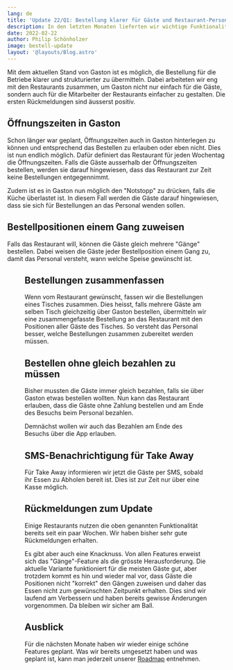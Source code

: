 ```yaml
---
lang: de
title: 'Update 22/Q1: Bestellung klarer für Gäste und Restaurant-Personal'
description: In den letzten Monaten lieferten wir wichtige Funktionalität, um die Bestellungen der Gäste für die Betreibe klarer zu machen. Zudem ist es nun möglich die Gäste bei Take Away über SMS zu informieren, wenn die Bestellung bereit ist.
date: 2022-02-22
author: Philip Schönholzer
image: bestell-update
layout: '@layouts/Blog.astro'
---
```



Mit dem aktuellen Stand von Gaston ist es möglich, die Bestellung für die Betriebe klarer und strukturierter zu übermitteln. Dabei arbeiteten wir eng mit den Restaurants zusammen, um Gaston nicht nur einfach für die Gäste, sondern auch für die Mitarbeiter der Restaurants einfacher zu gestalten. Die ersten Rückmeldungen sind äusserst positiv.

## Öffnungszeiten in Gaston

Schon länger war geplant, Öffnungszeiten auch in Gaston hinterlegen zu können und entsprechend das Bestellen zu erlauben oder eben nicht. Dies ist nun endlich möglich. Dafür definiert das Restaurant für jeden Wochentag die Öffnungszeiten. Falls die Gäste ausserhalb der Öffnungszeiten bestellen, werden sie darauf hingewiesen, dass das Restaurant zur Zeit keine Bestellungen entgegennimmt.

Zudem ist es in Gaston nun möglich den "Notstopp" zu drücken, falls die Küche überlastet ist. In diesem Fall werden die Gäste darauf hingewiesen, dass sie sich für Bestellungen an das Personal wenden sollen.

## Bestellpositionen einem Gang zuweisen

Falls das Restaurant will, können die Gäste gleich mehrere "Gänge" bestellen. Dabei weisen die Gäste jeder Bestellposition einem Gang zu, damit das Personal versteht, wann welche Speise gewünscht ist.

<Figure
  src={import('./courses.png')}
  caption="Gäste können in der Bestell-App Positionen einem Gang zuweisen."
/>

## Bestellungen zusammenfassen

Wenn vom Restaurant gewünscht, fassen wir die Bestellungen eines Tisches zusammen. Dies heisst, falls mehrere Gäste am selben Tisch gleichzeitig über Gaston bestellen, übermitteln wir eine zusammengefasste Bestellung an das Restaurant mit den Positionen aller Gäste des Tisches. So versteht das Personal besser, welche Bestellungen zusammen zubereitet werden müssen.

## Bestellen ohne gleich bezahlen zu müssen

Bisher mussten die Gäste immer gleich bezahlen, falls sie über Gaston etwas bestellen wollten. Nun kann das Restaurant erlauben, dass die Gäste ohne Zahlung bestellen und am Ende des Besuchs beim Personal bezahlen.

Demnächst wollen wir auch das Bezahlen am Ende des Besuchs über die App erlauben.

## SMS-Benachrichtigung für Take Away

Für Take Away informieren wir jetzt die Gäste per SMS, sobald ihr Essen zu Abholen bereit ist. Dies ist zur Zeit nur über eine Kasse möglich.

## Rückmeldungen zum Update

Einige Restaurants nutzen die oben genannten Funktionalität bereits seit ein paar Wochen. Wir haben bisher sehr gute Rückmeldungen erhalten.

Es gibt aber auch eine Knacknuss. Von allen Features erweist sich das "Gänge"-Feature als die grösste Herausforderung. Die aktuelle Variante funktioniert für die meisten Gäste gut, aber trotzdem kommt es hin und wieder mal vor, dass Gäste die Positionen nicht "korrekt" den Gängen zuweisen und daher das Essen nicht zum gewünschten Zeitpunkt erhalten. Dies sind wir laufend am Verbessern und haben bereits gewisse Änderungen vorgenommen. Da bleiben wir sicher am Ball.

## Ausblick

Für die nächsten Monate haben wir wieder einige schöne Features geplant. Was wir bereits umgesetzt haben und was geplant ist, kann man jederzeit unserer [Roadmap](https://www.notion.so/gastonsolution/Roadmap-von-Gaston-6644875d1fba4fe58cacfbf15e1ace7e) entnehmen.
